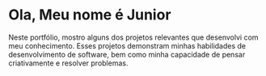 # Ola, Meu nome é Junior   

Neste portfólio, mostro alguns dos projetos relevantes que desenvolvi com meu conhecimento. Esses projetos demonstram minhas habilidades de desenvolvimento de software, bem como minha capacidade de pensar criativamente e resolver problemas.